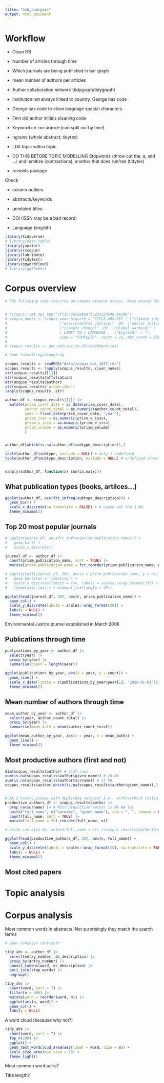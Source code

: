 ```yaml
---
title: "bib_analysis"
output: html_document
---
```


# Workflow

- Clean DB

- Number of articles through time

- Which journals are being published in bar graph

- mean number of authors per articles

- Author collaboration network (tidygraph/tidygraph)

- Institution not always linked to country. George has code

- George has code to clean language special characters

- Finn did author initials cleaning code

- Keyword co-occurance (can split out by time)

- ngrams (whole abstract; tidytex)

- LDA topic within topic

- DO THIS BETORE TOPIC MODELLING Stopwords (throw out the, a, and ...) and lemitize (contractions), another that does run/ran (tidytex)

- revtools package



Check

- column outliers

- abstracts/keywords

- unrelated titles

- DOI (ISSN may be a bad record)

- Language (english)


```r
library(tidyverse)
# library(data.table)
library(janitor)
library(rscopus)
library(lubridate)
library(tidytext)
library(ggwordcloud)
# library(ggthemes)
```

# Corpus overview



```r
# The following code requires on-campus network access. Work around for lockdown was to use a nectar VM. Using the UoA squid proxy should work as well. The data from the query have been downloaded and saved so the following code is commented out. 1827 results have been returned


# rscopus::set_api_key("cf71c76658efeaf1c2da32d64bc8e1d6")
# scopus_query <- scopus_search(query = "TITLE-ABS-KEY ( \"climate justice\"  OR  
#                        \"environmental justice\"  OR  \"social justice\"  AND  
#                        \"climate change\"  OR  \"Global warming\" )  AND  
#                        ( LIMIT-TO ( LANGUAGE ,  \"English\" ) )", 
#                        view = "COMPLETE", count = 25, max_count = 2500)
# 
# scopus_results <- gen_entries_to_df(res70$entries)
```


```r
# Some formatting/wrangling

scopus_results <- readRDS("data/scopus_api_1827.rds")
scopus_results <- lapply(scopus_results, clean_names)
str(scopus_results[[1]])
str(scopus_results$affiliation)
str(scopus_results$author)
str(scopus_results$`prism:isbn`)
lapply(scopus_results, str)

author_df <- scopus_results[[1]] |> 
  mutate(prism_cover_date = as_date(prism_cover_date),
         author_count_total = as.numeric(author_count_total),
         year = floor_date(prism_cover_date, "year"),
         prism_issn = as.numeric(prism_e_issn),
         prism_e_issn = as.numeric(prism_e_issn),
         prism_volume = as.numeric(prism_volume)
         )


author_df[which(is.na(author_df$subtype_description)),]

table(author_df$subtype, exclude = NULL) # only 1 undefined
table(author_df$subtype_description, exclude = NULL) # undefined shows as NA


sapply(author_df, function(x) sum(is.na(x)))

```


## What publication types (books, artilces...)

```r
ggplot(author_df, aes(fct_infreq(subtype_description))) +
  geom_bar() +
  scale_x_discrete(na.translate = FALSE) + # Leave out the 1 NA
  theme_minimal()
```


## Top 20 most popular journals

```r
# ggplot(author_df, aes(fct_infreq(prism_publication_name))) +
#   geom_bar() +
#   scale_x_discrete()

journal_df <- author_df |>
  count(prism_publication_name, sort = TRUE) |>
  mutate(prism_publication_name = fct_reorder(prism_publication_name, n))

# ggplot(tail(journal_df, 20), aes(x = prism_publication_name, y = n)) +
#   geom_bar(stat = "identity") +
#   scale_x_discrete(limits = rev, labels = scales::wrap_format(15)) +
#   theme(axis.text.x = element_text(angle = 45))

ggplot(head(journal_df, 20), aes(n, prism_publication_name)) +
  geom_col() +
  scale_y_discrete(labels = scales::wrap_format(20)) +
  labs(y = NULL) +
  theme_minimal()

```
Environmental Justice journal established in March 2008


## Publications through time

```r
publications_by_year <- author_df |> 
  select(year) |>
  group_by(year) |> 
  summarise(count = length(year))

ggplot(publications_by_year, aes(x = year, y = count)) +
  geom_line() +
  scale_x_date(limits = c(publications_by_year$year[1], "2020-01-01")) +
  theme_minimal()

```


## Mean number of authors through time

```r
mean_author_by_year <- author_df |> 
  select(year, author_count_total) |>
  group_by(year) |> 
  summarise(mean_auth = mean(author_count_total))

ggplot(mean_author_by_year, aes(x = year, y = mean_auth)) +
  geom_line() +
  theme_minimal()

```

## Most productive authors (first and not)

```r
dim(scopus_results$author) # 4137 rows
sum(is.na(scopus_results$author$given_name)) # 28 NA
sum(is.na(scopus_results$author$surname)) # 21 NA
scopus_results$author[which(is.na(scopus_results$author$given_name)),]


# Am I having issues with duplicate authors? I.e., with/without initials in first name?
productive_authors_df <- scopus_results$author |> 
  drop_na(surname) |> # Most productive author is NA NA lol
  unite("full_name", c("surname", "given_name"), sep = ", ", remove = FALSE) |> 
  count(full_name, sort = TRUE) |>
  mutate(full_name = fct_reorder(full_name, n))

# unite can also be: mutate(full_name = str_c(scopus_results$author$given_name, scopus_results$author$surname, sep = ", "))

ggplot(head(productive_authors_df, 20), aes(n, full_name)) +
  geom_col() +
  scale_y_discrete(labels = scales::wrap_format(15), na.translate = FALSE) +
  labs(y = NULL) +
  theme_minimal()

```



## Most cited papers






# Topic analysis




# Corpus analysis

Most common words in abstracts. Not surprisingly they match the search terms

```r

# Does tokenize contract?

tidy_abs <- author_df |>
  select(entry_number, dc_description) |> 
  group_by(entry_number) |> 
  unnest_tokens(word, dc_description) |> 
  anti_join(stop_words) |> 
  ungroup()

tidy_abs |>
  count(word, sort = T) |> 
  filter(n > 600) |> 
  mutate(word = reorder(word, n)) |>
  ggplot(aes(n, word)) +
  geom_col() +
  labs(y = NULL)

```

A word cloud (because why not?)

```r

tidy_abs |>
  count(word, sort = T) |> 
  top_n(200) |> 
  ggplot() +
  geom_text_wordcloud_area(aes(label = word, size = n)) +
  scale_size_area(max_size = 15) +
  theme_light()


```

Most common word pairs?



Title length?

